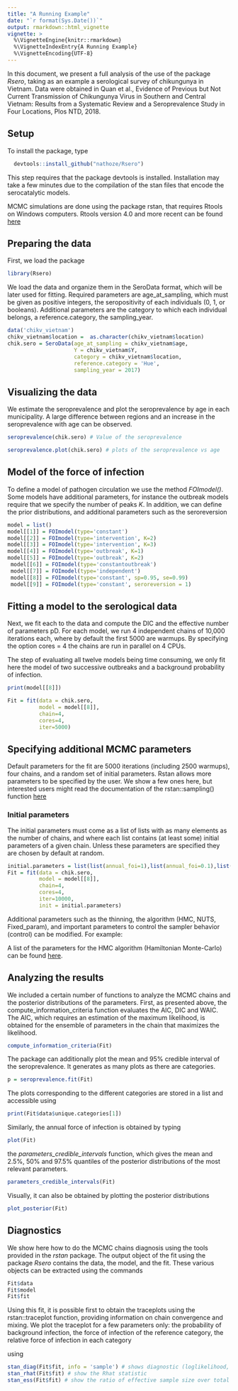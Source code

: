 ```yaml
---
title: "A Running Example"
date: "`r format(Sys.Date())`"
output: rmarkdown::html_vignette
vignette: >
  %\VignetteEngine{knitr::rmarkdown}
  %\VignetteIndexEntry{A Running Example}
  %\VignetteEncoding{UTF-8}
---
```

 
In this document, we present a full analysis of the use of the package *Rsero*, taking as an example a serological survey of chikungunya in Vietnam. Data were obtained in Quan et al., Evidence of Previous but Not Current Transmission of Chikungunya Virus in Southern and Central Vietnam: Results from a Systematic Review and a Seroprevalence Study in Four Locations, Plos NTD, 2018.
  
## Setup
  
 To install the package, type
```r
  devtools::install_github("nathoze/Rsero")
```

This step requires that the package devtools is installed. Installation may take a few minutes due to the compilation of the stan files that encode the serocatalytic models.

MCMC simulations are done using the package rstan, that requires Rtools on Windows computers. Rtools version 4.0 and more recent can be found [here](https://cran.r-project.org/bin/windows/Rtools/)


## Preparing the data
First, we load the package
```r
library(Rsero)
```
We load the data and organize them in the SeroData format, which will be later used for fitting. Required parameters are age_at_sampling, which must be given as positive integers, the seropositivity of each individuals (0, 1, or booleans). Additional parameters are the category to which each individual belongs, a reference.category, the sampling_year.

```r
data('chikv_vietnam')
chikv_vietnam$location =  as.character(chikv_vietnam$location)
chik.sero = SeroData(age_at_sampling = chikv_vietnam$age,
                     Y = chikv_vietnam$Y,
                     category = chikv_vietnam$location,
                     reference.category = 'Hue',
                     sampling_year = 2017)
```


## Visualizing the data
We estimate the seroprevalence and plot the seroprevalence by age in each municipality. A large difference between regions and an increase in the seroprevalence with age can be observed.

```r
seroprevalence(chik.sero) # Value of the seroprevalence 
```
```r
seroprevalence.plot(chik.sero) # plots of the seroprevalence vs age
```

## Model of the force of infection
To define a model of pathogen circulation we use the method *FOImodel()*. Some models have additional parameters, for instance the outbreak models require that we specify the number of peaks *K*. In addition, we can define the prior distributions, and additional parameters such as the seroreversion

```r
model = list()
model[[1]] = FOImodel(type='constant')
model[[2]] = FOImodel(type='intervention', K=2)
model[[3]] = FOImodel(type='intervention', K=3)
model[[4]] = FOImodel(type='outbreak', K=1)
model[[5]] = FOImodel(type='outbreak', K=2)
 model[[6]] = FOImodel(type='constantoutbreak')
 model[[7]] = FOImodel(type='independent')
 model[[8]] = FOImodel(type='constant', sp=0.95, se=0.99)
 model[[9]] = FOImodel(type='constant', seroreversion = 1)
```

## Fitting a model to the serological data
Next, we fit each  to the data and compute the DIC and the effective number of parameters pD. For each model, we run 4 independent chains of 10,000 iterations each, where by default the first 5000 are warmups. By specifying the option cores = 4 the chains are run in parallel on 4 CPUs.


The step of evaluating all twelve models being time consuming, we only fit here the model of two successive outbreaks and a background probability of infection.
```r
print(model[[8]])
```

```r
Fit = fit(data = chik.sero,
          model = model[[8]],
          chain=4,
          cores=4, 
          iter=5000)
```


## Specifying additional MCMC parameters
Default parameters for the fit are 5000 iterations (including 2500 warmups), four chains, and a random set of initial parameters. Rstan allows more parameters to be specified by the user. We show a few ones here, but interested users might read the documentation of the rstan::sampling() function [here](https://www.rdocumentation.org/packages/rstan/versions/2.19.2/topics/sampling) 

### Initial parameters
The initial parameters must come as a list of lists with as many elements as the number of chains, and where each list contains (at least some) initial parameters of a given chain. Unless these parameters are specified they are chosen by default at random.

```r
 
initial.parameters = list(list(annual_foi=1),list(annual_foi=0.1),list(annual_foi=0.05),list(annual_foi=0.03))
Fit = fit(data = chik.sero,
          model = model[[8]],
          chain=4,
          cores=4,
          iter=10000,
          init = initial.parameters)
```

Additional parameters such as the thinning, the algorithm (HMC, NUTS, Fixed_param), and important parameters to control the sampler behavior (control) can be modified. For example:

A list of the parameters for the HMC algorithm (Hamiltonian Monte-Carlo) can be found [here](https://mc-stan.org/docs/2_19/reference-manual/hmc-algorithm-parameters.html).
 

## Analyzing the results
We included a certain number of functions to analyze the MCMC chains and the posterior distributions of the parameters. First, as presented above, the compute_information_criteria function evaluates the AIC, DIC and WAIC. The AIC, which requires an estimation of the maximum likelihood, is obtained for the ensemble of parameters in the chain that maximizes the likelihood.

```r
compute_information_criteria(Fit)
```

The package can additionally plot the mean and 95% credible interval of the seroprevalence. It generates as many plots as there are categories.

```r
p = seroprevalence.fit(Fit)
```
The plots corresponding to the different categories are stored in a list and accessible using

```r
print(Fit$data$unique.categories[1])
```

Similarly, the annual force of infection is obtained by typing
```r
plot(Fit)
```

the *parameters_credible_intervals* function, which gives the mean and 2.5%, 50% and 97.5% quantiles of the posterior distributions of the most relevant parameters.

```r
parameters_credible_intervals(Fit)
```
Visually, it can also be obtained by plotting the posterior distributions
```r
plot_posterior(Fit)
```

## Diagnostics

We show here how to do the MCMC chains diagnosis using the tools provided in the *rstan* package. The output object of the fit using the package *Rsero* contains the data, the model, and the fit. These various objects can be extracted using the commands

```r
Fit$data
Fit$model
Fit$fit
```
Using this fit, it is possible first to obtain the traceplots using the rstan::traceplot function, providing information on chain convergence and mixing. We plot the traceplot for a few parameters only: the probability of background infection, the force of infection of the reference category, the relative force of infection in each category


using
```r
stan_diag(Fit$fit, info = 'sample') # shows diagnostic (loglikelihood, acceptance rate)
stan_rhat(Fit$fit) # show the Rhat statistic
stan_ess(Fit$fit) # show the ratio of effective sample size over total sample size
``` 
